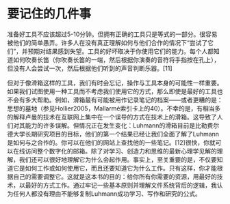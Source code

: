 # 要记住的几件事 {#记住}

准备好工具不应该超过5-10分钟。但拥有正确的工具只是等式的一部分。很容易被他们的简单愚弄。许多人在没有真正理解如何与他们合作的情况下“尝试了它们”，并预期对结果感到失望。工具的好坏取决于你使用它们的能力。每个人都知道如何吹奏长笛（你吹奏长笛的一端，然后根据你演奏的音符将手指按在孔上），但没有人会尝试一次，然后根据他们听到的声音判断乐器。\[11\]

但对于像滑箱这样的工具，我们有时会忘记，操作与工具本身的可能性一样重要。如果我们试图使用一种工具而不考虑我们使用它的方式，那么即使是最好的工具也不会有多大帮助。例如，滑箱最有可能被用作记录笔记的档案——或者更糟的是：思想的墓地（参见Hollier2005，Mallarmé索引卡上的40）。不幸的是，有相当多的解释卢曼的技术在互联网上集中在一个误导的方式在技术上的滑箱。这导致了人们对其能力的许多误解。但情况正在发生变化：Luhmann的滑箱目前是比勒费尔德大学长期研究项目的目标，他们的第一个结果已经让我们全面了解了Luhmann是如何与之合作的。你可以在他们的网站上查找他的一些笔记。\[12\]很快，你就可以在线访问整个数字化的邮箱。除了对学习、创造力和思维的最新心理学见解的理解，我们还可以很好地理解它为什么会起作用。事实上，至关重要的是，不仅要知道它是如何工作或如何使用它，而且还要知道它为什么工作。只有这样，你才能根据自己的需要调整它。这就是这本书的目的：给你所有你需要的资源，用最好的技术，以最好的方式工作。通过牢记一些基本原则并理解文件系统背后的逻辑，我认为任何人都没有理由不能够复制Luhmann成功学习、写作和研究的公式。
